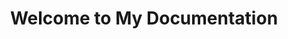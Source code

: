 ---
title: Welcome to My Documentation
description: This website houses all documentation for all products or projects related to Excalian
template: splash
hero:
  tagline: This website houses all documentation for all products or projects related to Excalian
  image:
    file: ../../assets/large_logo.png
  actions:
    - text: View Docs
      link: /guides/example/
      icon: right-arrow
      variant: primary
    - text: View Changelog
      link: /changelog
      icon: document
      variant: secondary
---